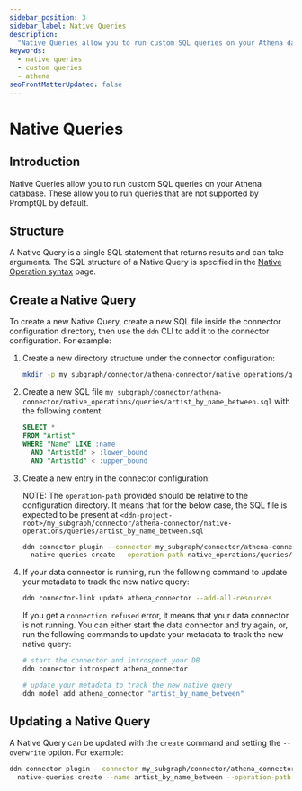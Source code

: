 ```yaml
---
sidebar_position: 3
sidebar_label: Native Queries
description:
  "Native Queries allow you to run custom SQL queries on your Athena database. This page explains how to configure Native Queries in your DDN project."
keywords:
  - native queries
  - custom queries
  - athena
seoFrontMatterUpdated: false
---
```


# Native Queries

## Introduction

Native Queries allow you to run custom SQL queries on your Athena database. These allow you to run queries that are not supported by PromptQL by default.

## Structure

A Native Query is a single SQL statement that returns results and can take arguments. The SQL structure of a Native
Query is specified in the [Native Operation syntax](/reference/connectors/athena/native-operations/syntax.mdx) page.

## Create a Native Query

To create a new Native Query, create a new SQL file inside the connector configuration directory, then use the `ddn` CLI
to add it to the connector configuration. For example:

1. Create a new directory structure under the connector configuration:

   ```sh
   mkdir -p my_subgraph/connector/athena-connector/native_operations/queries/
   ```

2. Create a new SQL file `my_subgraph/connector/athena-connector/native_operations/queries/artist_by_name_between.sql` with
   the following content:

   ```sql
   SELECT *
   FROM "Artist"
   WHERE "Name" LIKE :name
     AND "ArtistId" > :lower_bound
     AND "ArtistId" < :upper_bound
   ```

3. Create a new entry in the connector configuration:

   NOTE: The `operation-path` provided should be relative to the configuration directory. It means that for the below case,
   the SQL file is expected to be present at `<ddn-project-root>/my_subgraph/connector/athena-connector/native-operations/queries/artist_by_name_between.sql`

   ```sh
   ddn connector plugin --connector my_subgraph/connector/athena-connector/connector.yaml -- \
     native-queries create --operation-path native_operations/queries/artist_by_name_between.sql --name artist_by_name_between
   ```

4. If your data connector is running, run the following command to update your metadata to track the new native query:

   ```sh
   ddn connector-link update athena_connector --add-all-resources
   ```

   If you get a `connection refused` error, it means that your data connector is not running. You can either start the
   data connector and try again, or, run the following commands to update your metadata to track the new native query:

   ```sh
   # start the connector and introspect your DB
   ddn connector introspect athena_connector

   # update your metadata to track the new native query
   ddn model add athena_connector "artist_by_name_between"
   ```

## Updating a Native Query

A Native Query can be updated with the `create` command and setting the `--overwrite` option. For example:

```sh
ddn connector plugin --connector my_subgraph/connector/athena_connector/connector.yaml -- \
  native-queries create --name artist_by_name_between --operation-path native_operations/queries/artist_by_name_between.sql  --overwrite
```
